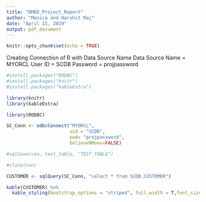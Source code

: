 ```yaml
---
title: "DMDD_Project_Report"
author: "Monica and Harshit Raj"
date: "April 15, 2019"
output: pdf_document
---
```


```r
knitr::opts_chunk$set(echo = TRUE)
```


Creating Connection of R with Data Source Name
Data Source Name = MYORCL
User ID = SCDB
Password = projpassword


```r
#install.packages("RODBC")
#install.packages("knitr")
#install.packages("kableExtra")

library(knitr)
library(kableExtra)

library(RODBC)

SC_Conn <- odbcConnect("MYORCL", 
                       uid = "SCDB", 
                       pwd= "projpassword", 
                       believeNRows=FALSE)

#sqlSave(con, test_table, "TEST_TABLE")

#close(con)

```




```r

CUSTOMER <- sqlQuery(SC_Conn, "select * from SCDB.CUSTOMER")

kable(CUSTOMER) %>%
  kable_styling(bootstrap_options = "striped", full_width = T,font_size = 7)

```

